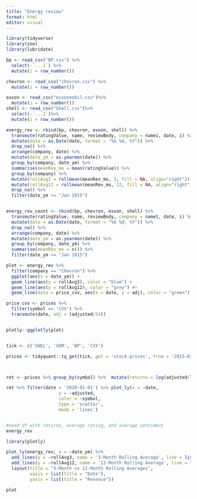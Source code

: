 ```yaml
---
title: "Energy review"
format: html
editor: visual
---
```



```r
library(tidyverse)
library(zoo)
library(lubridate)

bp <- read_csv("BP.csv") %>% 
  select(-`...1`) %>% 
  mutate(i = row_number())

chevron <- read_csv("chevron.csv") %>% 
  mutate(i = row_number())

exxon <- read_csv("exxonmobil.csv")%>% 
  mutate(i = row_number())
shell <- read_csv("Shell.csv")%>% 
  select(-`...1`)%>% 
  mutate(i = row_number())

energy_rev <- rbind(bp, chevron, exxon, shell) %>% 
  transmute(ratingValue, name, reviewBody, company = name1, date, i) %>%
  mutate(date = as.Date(date, format = "%b %d, %Y")) %>%
  drop_na() %>% 
  arrange(company, date) %>%
  mutate(date_ym = as.yearmon(date)) %>% 
  group_by(company, date_ym) %>%
  summarise(meanRev_mo = mean(ratingValue)) %>% 
  group_by(company) %>%
  mutate(rollAvg3 = rollmean(meanRev_mo, 3, fill = NA, align="right")) %>%
  mutate(rollAvg12 = rollmean(meanRev_mo, 12, fill = NA, align="right")) %>% 
  drop_na() %>% 
  filter(date_ym >= "Jan 2015")


energy_rev_count <- rbind(bp, chevron, exxon, shell) %>% 
  transmute(ratingValue, name, reviewBody, company = name1, date, i) %>%
  mutate(date = as.Date(date, format = "%b %d, %Y")) %>%
  drop_na() %>% 
  arrange(company, date) %>%
  mutate(date_ym = as.yearmon(date)) %>% 
  group_by(company, date_ym) %>%
  summarise(meanRev_mo = n()) %>% 
  filter(date_ym >= "Jan 2015")

plot <- energy_rev %>% 
  filter(company == "Chevron") %>% 
  ggplot(aes(x = date_ym)) +
  geom_line(aes(y = rollAvg3), color = "blue") +
  geom_line(aes(y = rollAvg12), color = "grey") #+ 
  geom_line(data = price_cvx, aes(x = date, y = adj), color = "green")

price_cvx <- prices %>% 
  filter(symbol == 'CVX') %>% 
  transmute(date, adj = (adjusted/24))


plotly::ggplotly(plot)


tick <- c('SHEL', 'XOM', 'BP', 'CVX')

prices <- tidyquant::tq_get(tick, get = 'stock.prices', from = '2015-01-01', to = Sys.Date())



ret <- prices %>% group_by(symbol) %>%  mutate(returns = log(adjusted/lag(adjusted)))

ret %>% filter(date > '2020-01-01') %>% plot_ly(x = ~date,
                    y = ~adjusted,
                    color = ~symbol,
                    type = 'scatter',
                    mode = 'lines')


#need df with returns, average rating, and average sentiment
energy_rev

library(plotly)

plot_ly(energy_rev, x = ~date_ym) %>%
  add_lines(y = ~rollAvg3, name = '3-Month Rolling Average', line = list(color = 'blue')) %>%
  add_lines(y = ~rollAvg12, name = '12-Month Rolling Average', line = list(color = 'red')) %>%
  layout(title = "3-Month vs 12-Month Rolling Averages",
         xaxis = list(title = "Date"),
         yaxis = list(title = "Revenue"))

plot


```


